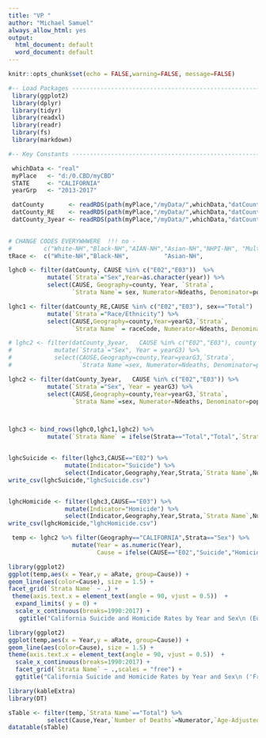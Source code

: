 ```yaml
---
title: "VP "
author: "Michael Samuel"
always_allow_html: yes
output:
  html_document: default
  word_document: default
---
```

  

```r
knitr::opts_chunk$set(echo = FALSE,warning=FALSE, message=FALSE)
```


```r

#-- Load Packages ------------------------------------------------------------
 library(ggplot2)
 library(dplyr)
 library(tidyr)
 library(readxl)
 library(readr) 
 library(fs)
 library(markdown)

#-- Key Constants -----------------------------------------------------------

 whichData <- "real"
 myPlace   <- "d:/0.CBD/myCBD"
 STATE     <- "CALIFORNIA"
 yearGrp   <- "2013-2017"

 datCounty       <- readRDS(path(myPlace,"/myData/",whichData,"datCounty.RDS"))
 datCounty_RE    <- readRDS(path(myPlace,"/myData/",whichData,"datCounty_RE.RDS"))
 datCounty_3year <- readRDS(path(myPlace,"/myData/",whichData,"datCounty_3year.RDS"))

 
# CHANGE CODES EVERYWHWERE  !!! no -
#         c("White-NH","Black-NH","AIAN-NH","Asian-NH","NHPI-NH", "Multi-NH","Hisp")
tRace <-  c("White-NH","Black-NH",          "Asian-NH",                      "Hisp")

```

```r

lghc0 <- filter(datCounty, CAUSE %in% c("E02","E03"))  %>%
           mutate(`Strata`="Sex",Year=as.character(year)) %>% 
           select(CAUSE, Geography=county, Year, `Strata`,
                  `Strata Name`= sex, Numerator=Ndeaths, Denominator=pop, Rate=cDeathRate, aRate, aSE)

lghc1 <- filter(datCounty_RE,CAUSE %in% c("E02","E03"), sex=="Total")  %>%
           mutate(`Strata`="Race/Ethnicity") %>%
           select(CAUSE,Geography=county,Year=yearG3,`Strata`,
                  `Strata Name` = raceCode, Numerator=Ndeaths, Denominator=pop, Rate=cDeathRate, aRate, aSE)

# lghc2 <- filter(datCounty_3year,   CAUSE %in% c("E02","E03"), county != "CALIFORNIA" ) %>%
#            mutate(`Strata`="Sex", Year = yearG3) %>%
#            select(CAUSE,Geography=county,Year=yearG3,`Strata`,
#                   `Strata Name`=sex, Numerator=Ndeaths, Denominator=pop, Rate=cDeathRate, aRate)

lghc2 <- filter(datCounty_3year,   CAUSE %in% c("E02","E03")) %>%
           mutate(`Strata`="Sex", Year = yearG3) %>%
           select(CAUSE,Geography=county,Year=yearG3,`Strata`,
                  `Strata Name`=sex, Numerator=Ndeaths, Denominator=pop, Rate=cDeathRate, aRate, aSE)



lghc3 <- bind_rows(lghc0,lghc1,lghc2) %>%
           mutate(`Strata Name` = ifelse(Strata=="Total","Total",`Strata Name`))


lghcSuicide <- filter(lghc3,CAUSE=="E02") %>%
                mutate(Indicator="Suicide") %>%
                select(Indicator,Geography,Year,Strata,`Strata Name`,Numerator,Denominator,Rate,`Age Adjusted Rate`=aRate)
write_csv(lghcSuicide,"lghcSuicide.csv")


lghcHomicide <- filter(lghc3,CAUSE=="E03") %>%
                mutate(Indicator="Homicide") %>%
                select(Indicator,Geography,Year,Strata,`Strata Name`,Numerator,Denominator,Rate, `Age Adjusted Rate`=aRate, `SE Adjusted Rate`=aSE)
write_csv(lghcHomicide,"lghcHomicide.csv")


```


```r
 temp <- lghc2 %>% filter(Geography=="CALIFORNIA",Strata=="Sex") %>%
                  mutate(Year = as.numeric(Year),
                         Cause = ifelse(CAUSE=="E02","Suicide","Homicide"))
```




```r
library(ggplot2)
ggplot(temp,aes(x = Year,y = aRate, group=Cause)) +
geom_line(aes(color=Cause), size = 1.5) + 
facet_grid(`Strata Name` ~ .) +
 theme(axis.text.x = element_text(angle = 90, vjust = 0.5))  +
  expand_limits( y = 0) +
  scale_x_continuous(breaks=1990:2017) +
   ggtitle("California Suicide and Homicide Rates by Year and Sex\n (Equal y-axis scale by sex all starting at 0)") 
```


```r
library(ggplot2)
ggplot(temp,aes(x = Year,y = aRate, group=Cause)) +
geom_line(aes(color=Cause), size = 1.5) + 
theme(axis.text.x = element_text(angle = 90, vjust = 0.5))  +
  scale_x_continuous(breaks=1990:2017) +   
  facet_grid(`Strata Name` ~ .,scales = "free") +
  ggtitle("California Suicide and Homicide Rates by Year and Sex\n ('Free' y-axis scale)") 


```


```r
library(kableExtra)
library(DT)
```

```r
sTable <- filter(temp,`Strata Name`=="Total") %>%
           select(Cause,Year,`Number of Deaths`=Numerator,`Age-Adjusted Death Rate`=aRate)
datatable(sTable)
```





